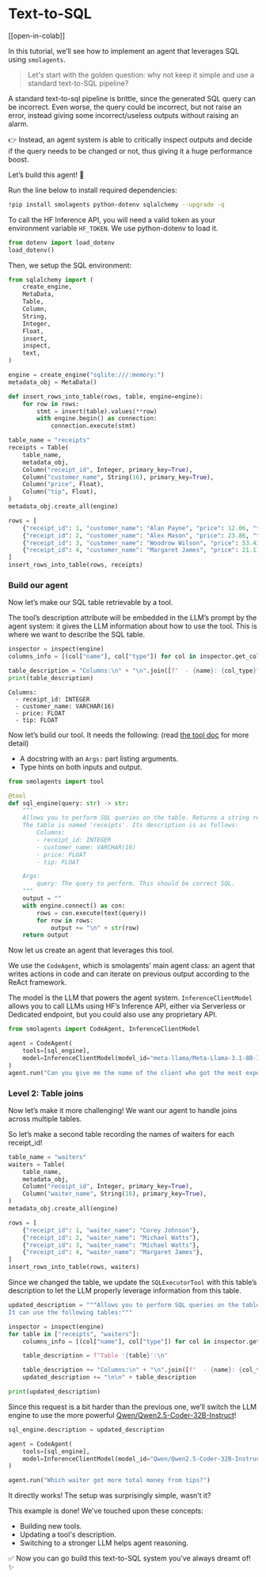<!--Copyright 2024 The HuggingFace Team. All rights reserved.

Licensed under the Apache License, Version 2.0 (the "License"); you may not use this file except in compliance with
the License. You may obtain a copy of the License at

http://www.apache.org/licenses/LICENSE-2.0

Unless required by applicable law or agreed to in writing, software distributed under the License is distributed on
an "AS IS" BASIS, WITHOUT WARRANTIES OR CONDITIONS OF ANY KIND, either express or implied. See the License for the
specific language governing permissions and limitations under the License.

⚠️ Note that this file is in Markdown but contain specific syntax for our doc-builder (similar to MDX) that may not be
rendered properly in your Markdown viewer.

-->
# Text-to-SQL

[[open-in-colab]]

In this tutorial, we’ll see how to implement an agent that leverages SQL using `smolagents`.

> Let's start with the golden question: why not keep it simple and use a standard text-to-SQL pipeline?

A standard text-to-sql pipeline is brittle, since the generated SQL query can be incorrect. Even worse, the query could be incorrect, but not raise an error, instead giving some incorrect/useless outputs without raising an alarm.

👉 Instead, an agent system is able to critically inspect outputs and decide if the query needs to be changed or not, thus giving it a huge performance boost.

Let’s build this agent! 💪

Run the line below to install required dependencies:
```bash
!pip install smolagents python-dotenv sqlalchemy --upgrade -q
```
To call the HF Inference API, you will need a valid token as your environment variable `HF_TOKEN`.
We use python-dotenv to load it.
```py
from dotenv import load_dotenv
load_dotenv()
```

Then, we setup the SQL environment:
```py
from sqlalchemy import (
    create_engine,
    MetaData,
    Table,
    Column,
    String,
    Integer,
    Float,
    insert,
    inspect,
    text,
)

engine = create_engine("sqlite:///:memory:")
metadata_obj = MetaData()

def insert_rows_into_table(rows, table, engine=engine):
    for row in rows:
        stmt = insert(table).values(**row)
        with engine.begin() as connection:
            connection.execute(stmt)

table_name = "receipts"
receipts = Table(
    table_name,
    metadata_obj,
    Column("receipt_id", Integer, primary_key=True),
    Column("customer_name", String(16), primary_key=True),
    Column("price", Float),
    Column("tip", Float),
)
metadata_obj.create_all(engine)

rows = [
    {"receipt_id": 1, "customer_name": "Alan Payne", "price": 12.06, "tip": 1.20},
    {"receipt_id": 2, "customer_name": "Alex Mason", "price": 23.86, "tip": 0.24},
    {"receipt_id": 3, "customer_name": "Woodrow Wilson", "price": 53.43, "tip": 5.43},
    {"receipt_id": 4, "customer_name": "Margaret James", "price": 21.11, "tip": 1.00},
]
insert_rows_into_table(rows, receipts)
```

### Build our agent

Now let’s make our SQL table retrievable by a tool.

The tool’s description attribute will be embedded in the LLM’s prompt by the agent system: it gives the LLM information about how to use the tool. This is where we want to describe the SQL table.

```py
inspector = inspect(engine)
columns_info = [(col["name"], col["type"]) for col in inspector.get_columns("receipts")]

table_description = "Columns:\n" + "\n".join([f"  - {name}: {col_type}" for name, col_type in columns_info])
print(table_description)
```

```text
Columns:
  - receipt_id: INTEGER
  - customer_name: VARCHAR(16)
  - price: FLOAT
  - tip: FLOAT
```

Now let’s build our tool. It needs the following: (read [the tool doc](../tutorials/tools) for more detail)
- A docstring with an `Args:` part listing arguments.
- Type hints on both inputs and output.

```py
from smolagents import tool

@tool
def sql_engine(query: str) -> str:
    """
    Allows you to perform SQL queries on the table. Returns a string representation of the result.
    The table is named 'receipts'. Its description is as follows:
        Columns:
        - receipt_id: INTEGER
        - customer_name: VARCHAR(16)
        - price: FLOAT
        - tip: FLOAT

    Args:
        query: The query to perform. This should be correct SQL.
    """
    output = ""
    with engine.connect() as con:
        rows = con.execute(text(query))
        for row in rows:
            output += "\n" + str(row)
    return output
```

Now let us create an agent that leverages this tool.

We use the `CodeAgent`, which is smolagents’ main agent class: an agent that writes actions in code and can iterate on previous output according to the ReAct framework.

The model is the LLM that powers the agent system. `InferenceClientModel` allows you to call LLMs using HF’s Inference API, either via Serverless or Dedicated endpoint, but you could also use any proprietary API.

```py
from smolagents import CodeAgent, InferenceClientModel

agent = CodeAgent(
    tools=[sql_engine],
    model=InferenceClientModel(model_id="meta-llama/Meta-Llama-3.1-8B-Instruct"),
)
agent.run("Can you give me the name of the client who got the most expensive receipt?")
```

### Level 2: Table joins

Now let’s make it more challenging! We want our agent to handle joins across multiple tables.

So let’s make a second table recording the names of waiters for each receipt_id!

```py
table_name = "waiters"
waiters = Table(
    table_name,
    metadata_obj,
    Column("receipt_id", Integer, primary_key=True),
    Column("waiter_name", String(16), primary_key=True),
)
metadata_obj.create_all(engine)

rows = [
    {"receipt_id": 1, "waiter_name": "Corey Johnson"},
    {"receipt_id": 2, "waiter_name": "Michael Watts"},
    {"receipt_id": 3, "waiter_name": "Michael Watts"},
    {"receipt_id": 4, "waiter_name": "Margaret James"},
]
insert_rows_into_table(rows, waiters)
```
Since we changed the table, we update the `SQLExecutorTool` with this table’s description to let the LLM properly leverage information from this table.

```py
updated_description = """Allows you to perform SQL queries on the table. Beware that this tool's output is a string representation of the execution output.
It can use the following tables:"""

inspector = inspect(engine)
for table in ["receipts", "waiters"]:
    columns_info = [(col["name"], col["type"]) for col in inspector.get_columns(table)]

    table_description = f"Table '{table}':\n"

    table_description += "Columns:\n" + "\n".join([f"  - {name}: {col_type}" for name, col_type in columns_info])
    updated_description += "\n\n" + table_description

print(updated_description)
```
Since this request is a bit harder than the previous one, we’ll switch the LLM engine to use the more powerful [Qwen/Qwen2.5-Coder-32B-Instruct](https://huggingface.co/Qwen/Qwen2.5-Coder-32B-Instruct)!

```py
sql_engine.description = updated_description

agent = CodeAgent(
    tools=[sql_engine],
    model=InferenceClientModel(model_id="Qwen/Qwen2.5-Coder-32B-Instruct"),
)

agent.run("Which waiter got more total money from tips?")
```
It directly works! The setup was surprisingly simple, wasn’t it?

This example is done! We've touched upon these concepts:
- Building new tools.
- Updating a tool's description.
- Switching to a stronger LLM helps agent reasoning.

✅ Now you can go build this text-to-SQL system you’ve always dreamt of! ✨
